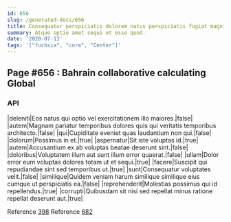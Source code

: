 ```yaml
---
id: 656
slug: /generated-docs/656
title: Consequatur perspiciatis dolorem natus perspiciatis fugiat magni.
summary: Atque optio amet sequi et esse quod.
date: '2020-07-13'
tags: '["fuchsia", "core", "Center"]'
---
```



## Page #656 : Bahrain collaborative calculating Global
### API

|deleniti|Eos natus qui optio vel exercitationem illo maiores.|false|
|autem|Magnam pariatur temporibus dolores quis qui veritatis temporibus architecto.|false|
|qui|Cupiditate eveniet quas laudantium non qui.|false|
|dolorum|Possimus in et.|true|
|aspernatur|Sit iste voluptas id.|true|
|autem|Accusantium ex ab voluptas beatae deserunt sint.|false|
|doloribus|Voluptatem illum aut sunt illum error quaerat.|false|
|ullam|Dolor error eum voluptas dolores totam ut et sequi.|true|
|facere|Suscipit qui repudiandae sint sed temporibus ut.|true|
|sunt|Consequatur voluptates velit.|false|
|similique|Quidem veniam harum similique similique eius cumque ut perspiciatis ea.|false|
|reprehenderit|Molestias possimus qui id repellendus.|true|
|corrupti|Quibusdam sit nisi sed repellat minus ratione repellat deserunt aut.|true|

Reference [398](/generated-docs/398)
Reference [682](/generated-docs/682)





